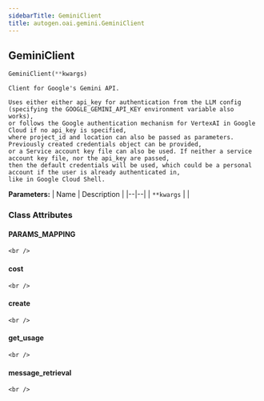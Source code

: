 ```yaml
---
sidebarTitle: GeminiClient
title: autogen.oai.gemini.GeminiClient
---
```

<h2 id="autogen.oai.gemini.GeminiClient" class="doc doc-heading">
    <code class="doc-symbol doc-symbol-heading doc-symbol-class"></code>
    <span class="doc doc-object-name doc-class-name">GeminiClient</span>
    <a href="#autogen.oai.gemini.GeminiClient" class="headerlink" title="Permanent link"></a>
</h2>

```python
GeminiClient(**kwargs)
```

    Client for Google's Gemini API.
    
    Uses either either api_key for authentication from the LLM config
    (specifying the GOOGLE_GEMINI_API_KEY environment variable also works),
    or follows the Google authentication mechanism for VertexAI in Google Cloud if no api_key is specified,
    where project_id and location can also be passed as parameters. Previously created credentials object can be provided,
    or a Service account key file can also be used. If neither a service account key file, nor the api_key are passed,
    then the default credentials will be used, which could be a personal account if the user is already authenticated in,
    like in Google Cloud Shell.

<b>Parameters:</b>
| Name | Description |
|--|--|
| `**kwargs` |  |

### Class Attributes

<code class="doc-symbol doc-symbol-heading doc-symbol-attribute"></code>
#### PARAMS_MAPPING
<a href="#autogen.oai.gemini.GeminiClient.PARAMS_MAPPING" class="headerlink" title="Permanent link"></a>

    <br />

<code class="doc-symbol doc-symbol-heading doc-symbol-attribute"></code>
#### cost
<a href="#autogen.oai.gemini.GeminiClient.cost" class="headerlink" title="Permanent link"></a>

    <br />

<code class="doc-symbol doc-symbol-heading doc-symbol-attribute"></code>
#### create
<a href="#autogen.oai.gemini.GeminiClient.create" class="headerlink" title="Permanent link"></a>

    <br />

<code class="doc-symbol doc-symbol-heading doc-symbol-attribute"></code>
#### get_usage
<a href="#autogen.oai.gemini.GeminiClient.get_usage" class="headerlink" title="Permanent link"></a>

    <br />

<code class="doc-symbol doc-symbol-heading doc-symbol-attribute"></code>
#### message_retrieval
<a href="#autogen.oai.gemini.GeminiClient.message_retrieval" class="headerlink" title="Permanent link"></a>

    <br />